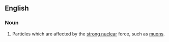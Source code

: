 ==English==
===Noun===
#Particles which are affected by the [[strong nuclear]] force, such as [[muon]]s.